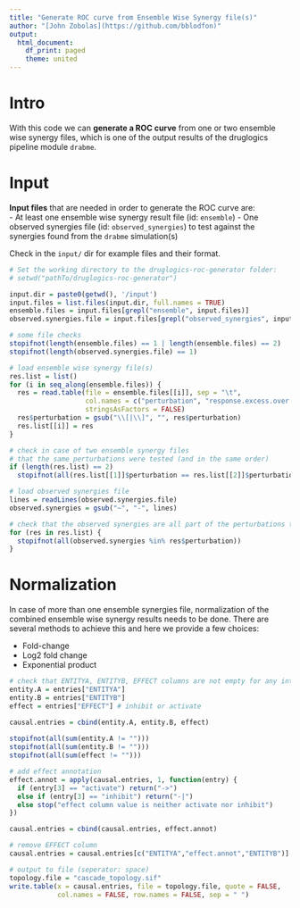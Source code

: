 ```yaml
---
title: "Generate ROC curve from Ensemble Wise Synergy file(s)"
author: "[John Zobolas](https://github.com/bblodfon)"
output:
  html_document:
    df_print: paged
    theme: united
---
```


# Intro 

With this code we can **generate a ROC curve** from one or two ensemble wise 
synergy files, which is one of the output results of the druglogics pipeline 
module `drabme`.

# Input

**Input files** that are needed in order to generate the ROC curve are:  
- At least one ensemble wise synergy result file (id: `ensemble`)
- One observed synergies file (id: `observed_synergies`) to test against the 
synergies found from the `drabme` simulation(s)

Check in the `input/` dir for example files and their format.

```r
# Set the working directory to the druglogics-roc-generator folder: 
# setwd("pathTo/druglogics-roc-generator")

input.dir = paste0(getwd(), '/input')
input.files = list.files(input.dir, full.names = TRUE)
ensemble.files = input.files[grepl("ensemble", input.files)]
observed.synergies.file = input.files[grepl("observed_synergies", input.files)]

# some file checks
stopifnot(length(ensemble.files) == 1 | length(ensemble.files) == 2)
stopifnot(length(observed.synergies.file) == 1)

# load ensemble wise synergy file(s)
res.list = list()
for (i in seq_along(ensemble.files)) {
  res = read.table(file = ensemble.files[[i]], sep = "\t", 
                   col.names = c("perturbation", "response.excess.over.subset"),
                   stringsAsFactors = FALSE)
  res$perturbation = gsub("\\[|\\]", "", res$perturbation)
  res.list[[i]] = res
}

# check in case of two ensemble synergy files
# that the same perturbations were tested (and in the same order)
if (length(res.list) == 2) 
  stopifnot(all(res.list[[1]]$perturbation == res.list[[2]]$perturbation))

# load observed synergies file
lines = readLines(observed.synergies.file)
observed.synergies = gsub("~", "-", lines)

# check that the observed synergies are all part of the perturbations tested
for (res in res.list) {
  stopifnot(all(observed.synergies %in% res$perturbation))
}
```

# Normalization

In case of more than one ensemble synergies file, normalization of the 
combined ensemble wise synergy results needs to be done. There are several 
methods to achieve this and here we provide a few choices:

- Fold-change
- Log2 fold change
- Exponential product

```r
# check that ENTITYA, ENTITYB, EFFECT columns are not empty for any interaction
entity.A = entries["ENTITYA"]
entity.B = entries["ENTITYB"]
effect = entries["EFFECT"] # inhibit or activate

causal.entries = cbind(entity.A, entity.B, effect)
  
stopifnot(all(sum(entity.A != "")))
stopifnot(all(sum(entity.B != "")))
stopifnot(all(sum(effect != "")))

# add effect annotation
effect.annot = apply(causal.entries, 1, function(entry) {
  if (entry[3] == "activate") return("->")
  else if (entry[3] == "inhibit") return("-|")
  else stop("effect column value is neither activate nor inhibit")
})

causal.entries = cbind(causal.entries, effect.annot)

# remove EFFECT column
causal.entries = causal.entries[c("ENTITYA","effect.annot","ENTITYB")]

# output to file (seperator: space)
topology.file = "cascade_topology.sif"
write.table(x = causal.entries, file = topology.file, quote = FALSE, 
            col.names = FALSE, row.names = FALSE, sep = " ")
```